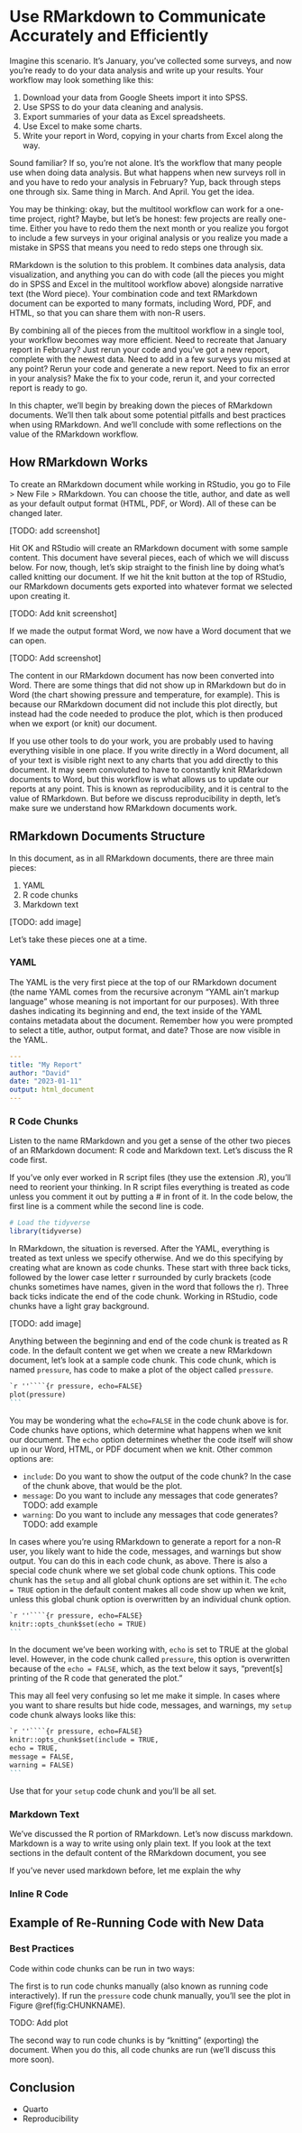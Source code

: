 # Use RMarkdown to Communicate Accurately and Efficiently {#rmarkdown-chapter}

Imagine this scenario. It's January, you've collected some surveys, and now you're ready to do your data analysis and write up your results. Your workflow may look something like this:

1. Download your data from Google Sheets import it into SPSS. 
2. Use SPSS to do your data cleaning and analysis. 
3. Export summaries of your data as Excel spreadsheets.
4. Use Excel to make some charts.
5. Write your report in Word, copying in your charts from Excel along the way.

Sound familiar? If so, you're not alone. It's the workflow that many people use when doing data analysis. But what happens when new surveys roll in and you have to redo your analysis in February? Yup, back through steps one through six. Same thing in March. And April. You get the idea.

You may be thinking: okay, but the multitool workflow can work for a one-time project, right? Maybe, but let's be honest: few projects are really one-time. Either you have to redo them the next month or you realize you forgot to include a few surveys in your original analysis or you realize you made a mistake in SPSS that means you need to redo steps one through six. 

RMarkdown is the solution to this problem. It combines data analysis, data visualization, and anything you can do with code (all the pieces you might do in SPSS and Excel in the multitool workflow above) alongside narrative text (the Word piece). Your combination code and text RMarkdown document can be exported to many formats, including Word, PDF, and HTML, so that you can share them with non-R users. 

By combining all of the pieces from the multitool workflow in a single tool, your workflow becomes way more efficient. Need to recreate that January report in February? Just rerun your code and you've got a new report, complete with the newest data. Need to add in a few surveys you missed at any point? Rerun your code and generate a new report. Need to fix an error in your analysis? Make the fix to your code, rerun it, and your corrected report is ready to go. 

In this chapter, we'll begin by breaking down the pieces of RMarkdown documents. We'll then talk about some potential pitfalls and best practices when using RMarkdown. And we'll conclude with some reflections on the value of the RMarkdown workflow.

## How RMarkdown Works {-}

To create an RMarkdown document while working in RStudio, you go to File > New File > RMarkdown. You can choose the title, author, and date as well as your default output format (HTML, PDF, or Word). All of these can be changed later. 

[TODO: add screenshot]

Hit OK and RStudio will create an RMarkdown document with some sample content. This document have several pieces, each of which we will discuss below. For now, though, let's skip straight to the finish line by doing what's called knitting our document. If we hit the knit button at the top of RStudio, our RMarkdown documents gets exported into whatever format we selected upon creating it.

[TODO: Add knit screenshot]

If we made the output format Word, we now have a Word document that we can open. 

[TODO: Add screenshot]

The content in our RMarkdown document has now been converted into Word. There are some things that did not show up in RMarkdown but do in Word (the chart showing pressure and temperature, for example). This is because our RMarkdown document did not include this plot directly, but instead had the code needed to produce the plot, which is then produced when we export (or knit) our document. 

If you use other tools to do your work, you are probably used to having everything visible in one place. If you write directly in a Word document, all of your text is visible right next to any charts that you add directly to this document. It may seem convoluted to have to constantly knit RMarkdown documents to Word, but this workflow is what allows us to update our reports at any point. This is known as reproducibility, and it is central to the value of RMarkdown. But before we discuss reproducibility in depth, let's make sure we understand how RMarkdown documents work.

## RMarkdown Documents Structure {-}

In this document, as in all RMarkdown documents, there are three main pieces:

1. YAML
2. R code chunks
3. Markdown text

[TODO: add image]

Let's take these pieces one at a time.

### YAML {-}

The YAML is the very first piece at the top of our RMarkdown document (the name YAML comes from the recursive acronym "YAML ain't markup language" whose meaning is not important for our purposes). With three dashes indicating its beginning and end, the text inside of the YAML contains metadata about the document. Remember how you were prompted to select a title, author, output format, and date? Those are now visible in the YAML. 

```yaml
---
title: "My Report"
author: "David"
date: "2023-01-11"
output: html_document
---
```


### R Code Chunks {-}

Listen to the name RMarkdown and you get a sense of the other two pieces of an RMarkdown document: R code and Markdown text. Let's discuss the R code first.

If you've only ever worked in R script files (they use the extension .R), you'll need to reorient your thinking. In R script files everything is treated as code unless you comment it out by putting a # in front of it. In the code below, the first line is a comment while the second line is code.

```r
# Load the tidyverse
library(tidyverse)
```

In RMarkdown, the situation is reversed. After the YAML, everything is treated as text unless we specify otherwise. And we do this specifying by creating what are known as code chunks. These start with three back ticks, followed by the lower case letter r surrounded by curly brackets (code chunks sometimes have names, given in the word that follows the r). Three back ticks indicate the end of the code chunk. Working in RStudio, code chunks have a light gray background. 

[TODO: add image]

Anything between the beginning and end of the code chunk is treated as R code. In the default content we get when we create a new RMarkdown document, let's look at a sample code chunk. This code chunk, which is named `pressure`, has code to make a plot of the object called `pressure`.  

````markdown
`r ''````{r pressure, echo=FALSE}
plot(pressure)
```
````

You may be wondering what the `echo=FALSE` in the code chunk above is for. Code chunks have options, which determine what happens when we knit our document. The `echo` option determines whether the code itself will show up in our Word, HTML, or PDF document when we knit. Other common options are:

- `include`: Do you want to show the output of the code chunk? In the case of the chunk above, that would be the plot.
- `message`: Do you want to include any messages that code generates? TODO: add example
- `warning`: Do you want to include any messages that code generates? TODO: add example

In cases where you're using RMarkdown to generate a report for a non-R user, you likely want to hide the code, messages, and warnings but show output. You can do this in each code chunk, as above. There is also a special code chunk where we set global code chunk options. This code chunk has the `setup` and all global chunk options are set within it. The `echo = TRUE` option in the default content makes all code show up when we knit, unless this global chunk option is overwritten by an individual chunk option.

````markdown
`r ''````{r pressure, echo=FALSE}
knitr::opts_chunk$set(echo = TRUE)
```
````

In the document we've been working with, `echo` is set to TRUE at the global level. However, in the code chunk called `pressure`, this option is overwritten because of the `echo = FALSE`, which, as the text below it says, "prevent[s] printing of the R code that generated the plot."

This may all feel very confusing so let me make it simple. In cases where you want to share results but hide code, messages, and warnings, my `setup` code chunk always looks like this:

````markdown
`r ''````{r pressure, echo=FALSE}
knitr::opts_chunk$set(include = TRUE,
echo = TRUE,
message = FALSE,
warning = FALSE)
```
````

Use that for your `setup` code chunk and you'll be all set.

### Markdown Text {-}

We've discussed the R portion of RMarkdown. Let's now discuss markdown. Markdown is a way to write using only plain text. If you look at the text sections in the default content of the RMarkdown document, you see

If you've never used markdown before, let me explain the why

### Inline R Code {-}

## Example of Re-Running Code with New Data {-}

### Best Practices {-}

Code within code chunks can be run in two ways: 

The first is to run code chunks manually (also known as running code interactively). If run the `pressure` code chunk manually, you'll see the plot in Figure \@ref(fig:CHUNKNAME). 

TODO: Add plot

The second way to run code chunks is by "knitting" (exporting) the document. When you do this, all code chunks are run (we'll discuss this more soon).

## Conclusion

- Quarto
- Reproducibility